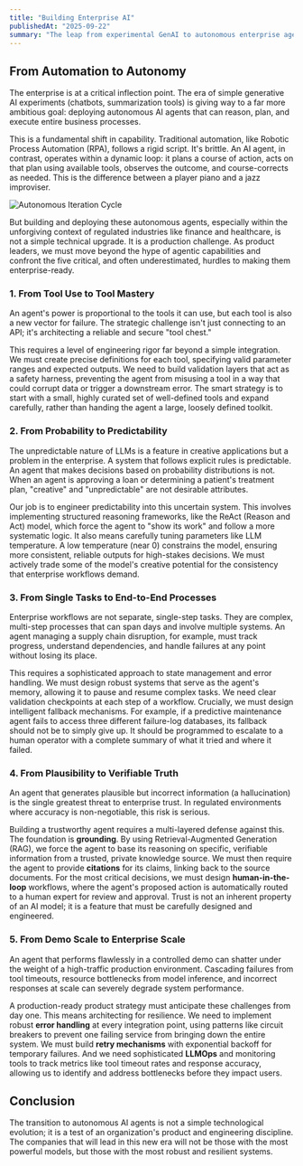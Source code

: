 ```yaml
---
title: "Building Enterprise AI"
publishedAt: "2025-09-22"
summary: "The leap from experimental GenAI to autonomous enterprise agents is fraught with peril. It requires a shift from simple automation to true autonomy, a journey that tests the limits of product strategy and engineering discipline."
---
```


## From Automation to Autonomy

The enterprise is at a critical inflection point. The era of simple generative AI experiments (chatbots, summarization tools) is giving way to a far more ambitious goal: deploying autonomous AI agents that can reason, plan, and execute entire business processes.

This is a fundamental shift in capability. Traditional automation, like Robotic Process Automation (RPA), follows a rigid script. It's brittle. An AI agent, in contrast, operates within a dynamic loop: it plans a course of action, acts on that plan using available tools, observes the outcome, and course-corrects as needed. This is the difference between a player piano and a jazz improviser.

![Autonomous Iteration Cycle](https://oj9anrnpmq5owbkj.public.blob.vercel-storage.com/enterprise-agent.webp)

But building and deploying these autonomous agents, especially within the unforgiving context of regulated industries like finance and healthcare, is not a simple technical upgrade. It is a production challenge. As product leaders, we must move beyond the hype of agentic capabilities and confront the five critical, and often underestimated, hurdles to making them enterprise-ready.

### 1. From Tool Use to Tool Mastery

An agent's power is proportional to the tools it can use, but each tool is also a new vector for failure. The strategic challenge isn't just connecting to an API; it's architecting a reliable and secure "tool chest."

This requires a level of engineering rigor far beyond a simple integration. We must create precise definitions for each tool, specifying valid parameter ranges and expected outputs. We need to build validation layers that act as a safety harness, preventing the agent from misusing a tool in a way that could corrupt data or trigger a downstream error. The smart strategy is to start with a small, highly curated set of well-defined tools and expand carefully, rather than handing the agent a large, loosely defined toolkit.

### 2. From Probability to Predictability

The unpredictable nature of LLMs is a feature in creative applications but a problem in the enterprise. A system that follows explicit rules is predictable. An agent that makes decisions based on probability distributions is not. When an agent is approving a loan or determining a patient's treatment plan, "creative" and "unpredictable" are not desirable attributes.

Our job is to engineer predictability into this uncertain system. This involves implementing structured reasoning frameworks, like the ReAct (Reason and Act) model, which force the agent to "show its work" and follow a more systematic logic. It also means carefully tuning parameters like LLM temperature. A low temperature (near 0) constrains the model, ensuring more consistent, reliable outputs for high-stakes decisions. We must actively trade some of the model's creative potential for the consistency that enterprise workflows demand.

### 3. From Single Tasks to End-to-End Processes

Enterprise workflows are not separate, single-step tasks. They are complex, multi-step processes that can span days and involve multiple systems. An agent managing a supply chain disruption, for example, must track progress, understand dependencies, and handle failures at any point without losing its place.

This requires a sophisticated approach to state management and error handling. We must design robust systems that serve as the agent's memory, allowing it to pause and resume complex tasks. We need clear validation checkpoints at each step of a workflow. Crucially, we must design intelligent fallback mechanisms. For example, if a predictive maintenance agent fails to access three different failure-log databases, its fallback should not be to simply give up. It should be programmed to escalate to a human operator with a complete summary of what it tried and where it failed.

### 4. From Plausibility to Verifiable Truth

An agent that generates plausible but incorrect information (a hallucination) is the single greatest threat to enterprise trust. In regulated environments where accuracy is non-negotiable, this risk is serious.

Building a trustworthy agent requires a multi-layered defense against this. The foundation is **grounding**. By using Retrieval-Augmented Generation (RAG), we force the agent to base its reasoning on specific, verifiable information from a trusted, private knowledge source. We must then require the agent to provide **citations** for its claims, linking back to the source documents. For the most critical decisions, we must design **human-in-the-loop** workflows, where the agent's proposed action is automatically routed to a human expert for review and approval. Trust is not an inherent property of an AI model; it is a feature that must be carefully designed and engineered.

### 5. From Demo Scale to Enterprise Scale

An agent that performs flawlessly in a controlled demo can shatter under the weight of a high-traffic production environment. Cascading failures from tool timeouts, resource bottlenecks from model inference, and incorrect responses at scale can severely degrade system performance.

A production-ready product strategy must anticipate these challenges from day one. This means architecting for resilience. We need to implement robust **error handling** at every integration point, using patterns like circuit breakers to prevent one failing service from bringing down the entire system. We must build **retry mechanisms** with exponential backoff for temporary failures. And we need sophisticated **LLMOps** and monitoring tools to track metrics like tool timeout rates and response accuracy, allowing us to identify and address bottlenecks before they impact users.

## Conclusion

The transition to autonomous AI agents is not a simple technological evolution; it is a test of an organization's product and engineering discipline. The companies that will lead in this new era will not be those with the most powerful models, but those with the most robust and resilient systems.